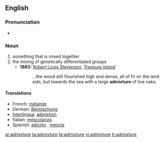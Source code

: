 ==English==

===Pronunciation===
*{{audio|en-us-admixture.ogg|Audio (US)}}

===Noun===
{{en-noun}}

# something that is mixed together
# the mixing of genetically differentiated groups
#* '''1883:''' [[w:Robert Louis Stevenson|Robert Louis Stevenson]], ''[[w:Treasure Island|Treasure Island]]''
#*: ...the wood still flourished high and dense, all of fir on the land side, but towards the sea with a large '''admixture''' of live oaks.

====Translations====

*French: [[mélange]]
*German: [[Beimischung]]
*[[Interlingua]]: [[admixtion]]
*Italian: [[mescolanza]] {{f}}
*Spanish: [[adición]] {{f}}, [[mezcla]] {{f}}

[[ar:admixture]]
[[ta:admixture]]
[[te:admixture]]
[[vi:admixture]]
[[tr:admixture]]
